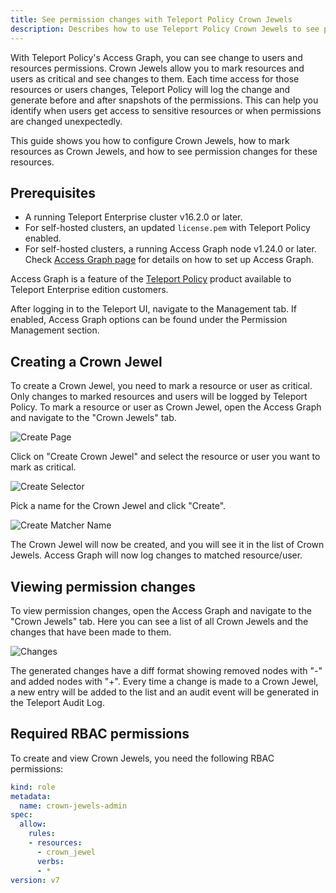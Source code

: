 ```yaml
---
title: See permission changes with Teleport Policy Crown Jewels
description: Describes how to use Teleport Policy Crown Jewels to see permission changes in Teleport.
---
```


With Teleport Policy's Access Graph, you can see change to users and resources permissions.
Crown Jewels allow you to mark resources and users as critical and see changes to them.
Each time access for those resources or users changes, Teleport Policy will log the change and generate
before and after snapshots of the permissions. This can help you identify when users get access to sensitive
resources or when permissions are changed unexpectedly.

This guide shows you how to configure Crown Jewels, how to mark resources as Crown Jewels, and how to see permission changes for these resources.

## Prerequisites

- A running Teleport Enterprise cluster v16.2.0 or later.
- For self-hosted clusters, an updated `license.pem` with Teleport Policy enabled.
- For self-hosted clusters, a running Access Graph node v1.24.0 or later.
Check [Access Graph page](../teleport-policy.mdx) for details on
how to set up Access Graph.

Access Graph is a feature of the [Teleport Policy](https://goteleport.com/platform/policy/) product
available to Teleport Enterprise edition customers.

After logging in to the Teleport UI, navigate to the Management tab. If enabled, Access Graph options can be found
under the Permission Management section.

## Creating a Crown Jewel

To create a Crown Jewel, you need to mark a resource or user as critical. Only changes to marked resources
and users will be logged by Teleport Policy.
To mark a resource or user as Crown Jewel, open the Access Graph and navigate to the "Crown Jewels" tab.

![Create Page](../../../../img/access-graph/crown-jewels/create-page.png)


Click on "Create Crown Jewel" and select the resource or user you want to mark as critical.

![Create Selector](../../../../img/access-graph/crown-jewels/create-selector.png)

Pick a name for the Crown Jewel and click "Create".

![Create Matcher Name](../../../../img/access-graph/crown-jewels/create-matcher-name.png)

The Crown Jewel will now be created, and you will see it in the list of Crown
Jewels. Access Graph will now log changes to matched resource/user.

## Viewing permission changes

To view permission changes, open the Access Graph and navigate to the "Crown Jewels" tab.
Here you can see a list of all Crown Jewels and the changes that have been made to them.

![Changes](../../../../img/access-graph/crown-jewels/changes.png)

The generated changes have a diff format showing removed nodes with "-" and added nodes with "+".
Every time a change is made to a Crown Jewel, a new entry will be added to the list and an audit event
will be generated in the Teleport Audit Log.

## Required RBAC permissions

To create and view Crown Jewels, you need the following RBAC permissions:

```yaml
kind: role
metadata:
  name: crown-jewels-admin
spec:
  allow:
    rules:
    - resources:
      - crown_jewel
      verbs:
      - *
version: v7
```
